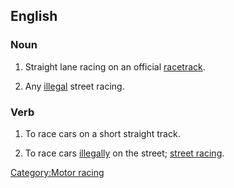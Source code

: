 ==English==
{{wikipedia}}

===Noun===
{{en-noun|-|sg=[[drag]] [[racing]]}}

# Straight lane racing on an official [[racetrack]].
# {{colloquial}} Any [[illegal]] street racing.

===Verb===
{{infl|en|present participle|head=[[drag]] [[racing]]|present participle of|drag race}}

# To race cars on a short straight track.
# {{colloquial}} To race cars [[illegal]]ly on the street; [[street racing]].

[[Category:Motor racing]]